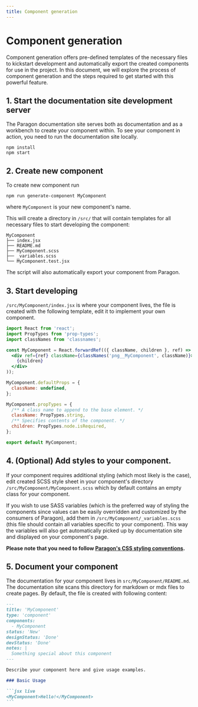 ```yaml
---
title: Component generation
---
```


# Component generation

Component generation offers pre-defined templates of the necessary files to kickstart development and automatically export the created components for use in the project. In this document, we will explore the process of component generation and the steps required to get started with this powerful feature.

## 1. Start the documentation site development server

The Paragon documentation site serves both as documentation and as a workbench to create your component within. To see your component in action, you need to run the documentation site locally.

```
npm install
npm start
```

## 2. Create new component

To create new component run

```
npm run generate-component MyComponent
```

where `MyComponent` is your new component's name.

This will create a directory in `/src/` that will contain templates for all necessary files to start developing the component:

```
MyComponent
├── index.jsx
├── README.md
├── MyComponent.scss
├── _variables.scss
└── MyComponent.test.jsx
```

The script will also automatically export your component from Paragon.

## 3. Start developing

`/src/MyComponent/index.jsx` is where your component lives, the file is created with the following template, edit it to implement your own component.

```jsx
import React from 'react';
import PropTypes from 'prop-types';
import classNames from 'classnames';

const MyComponent = React.forwardRef(({ className, children }, ref) => (
  <div ref={ref} className={classNames('png__MyComponent', className)}>
    {children}
  </div>
));

MyComponent.defaultProps = {
  className: undefined,
};

MyComponent.propTypes = {
  /** A class name to append to the base element. */
  className: PropTypes.string,
  /** Specifies contents of the component. */
  children: PropTypes.node.isRequired,
};

export default MyComponent;
```

## 4. (Optional) Add styles to your component.

If your component requires additional styling (which most likely is the case), edit created SCSS style sheet in your
component's directory `/src/MyComponent/MyComponent.scss` which by default contains an empty class for your component.

If you wish to use SASS variables (which is the preferred way of styling the components since values can be
easily overridden and customized by the consumers of Paragon), add them in `/src/MyComponent/_variables.scss` (this file should contain all variables specific to your component).
This way the variables will also get automatically picked up by documentation site and displayed on your component's page.

**Please note that you need to follow [Paragon's CSS styling conventions](https://github.com/openedx/paragon/blob/master/docs/decisions/0012-css-styling-conventions).**

## 5. Document your component

The documentation for your component lives in `src/MyComponent/README.md`. The documentation site scans this directory for markdown or mdx files to create pages. By default, the file is created with following content:

````md
---
title: 'MyComponent'
type: 'component'
components:
  - MyComponent
status: 'New'
designStatus: 'Done'
devStatus: 'Done'
notes: |
  Something special about this component
---

Describe your component here and give usage examples.

### Basic Usage

```jsx live
<MyComponent>Hello!</MyComponent>
```
````
